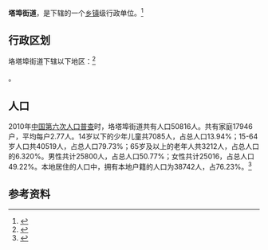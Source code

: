 {{中国乡级行政区|37/04/02/002/000}}

'''{{ruby-py|垎|-{zh-cn:hè;zh-tw:ㄏㄜˋ;zh-hk:haak<sup>9</sup>}-}}塔埠街道'''，是{{PRC admin/fullname|37/04/02/002/000|3}}下辖的一个[[乡镇|乡镇]]级行政单位。<ref>{{PRC admin/ref sgc|{{PRC admin/parent|37/04/02/002/000}}}}</ref>

== 行政区划 ==

垎塔埠街道下辖以下地区：<ref>{{PRC admin/ref sgc|37/04/02/002/000}}</ref>

{{PRC admin/children|37/04/02/002/000}}。
== 人口 ==

2010年[[中国第六次人口普查|中国第六次人口普查]]时，垎塔埠街道共有人口50816人。共有家庭17946户，平均每户2.77人。14岁以下的少年儿童共7085人，占总人口13.94%；15-64岁人口共40519人，占总人口79.73%；65岁及以上的老年人共3212人，占总人口的6.320%。男性共计25800人，占总人口50.77%；女性共计25016，占总人口49.22%。本地居住的人口中，拥有本地户籍的人口为38742人，占76.23%。<ref name="人口普查2010">{{cite web| url =http://www.yearbookchina.com/navipage-n2013030152000017.html| title =《中国2010年人口普查分乡、镇、街道资料》| author =中国国务院人口普查办公室、中国国家统计局人口就业统计司等| year =2010| website =统计年鉴分享平台| page =表15 山东省乡、镇、街道人口| format =收费| access-date =2018-07-19| archive-url =https://web.archive.org/web/20180719084356/http://www.yearbookchina.com/navipage-n2013030152000017.html| archive-date =2018-07-19| dead-url =yes}}</ref>
== 参考资料 ==

{{reflist}}

{{行政区划小作品}}
{{PRC admin/navcat|37/04/02/002/000}}
